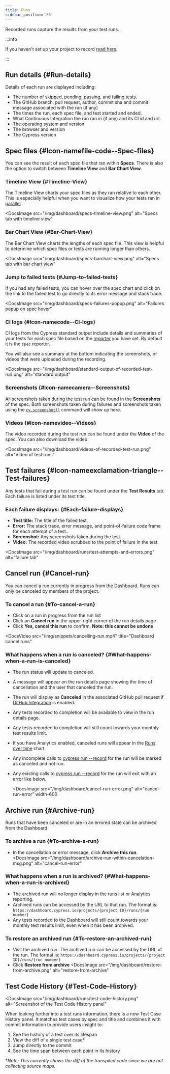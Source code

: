 ```yaml
---
title: Runs
sidebar_position: 30
---
```


Recorded runs capture the results from your test runs.

:::info

If you haven't set up your project to record
[read here](/guides/dashboard/projects#Setup).

:::

## Run details {#Run-details}

Details of each run are displayed including:

- The number of skipped, pending, passing, and failing tests.
- The GitHub branch, pull request, author, commit sha and commit message
  associated with the run (if any)
- The times the run, each spec file, and test started and ended.
- What Continuous Integration the run ran in (if any) and its CI id and url.
- The operating system and version
- The browser and version
- The Cypress version

<DocsImage src="/img/dashboard/run-details.png" alt="run-details"></DocsImage>

## <Icon name="file-code" /> Spec files {#Icon-namefile-code--Spec-files}

You can see the result of each spec file that ran within **Specs**. There is
also the option to switch between **Timeline View** and **Bar Chart View**.

### Timeline View {#Timeline-View}

The Timeline View charts your spec files as they ran relative to each other.
This is especially helpful when you want to visualize how your tests ran in
[parallel](/guides/guides/parallelization).

<DocsImage
  src="/img/dashboard/specs-timeline-view.png"
  alt="Specs tab with timeline view"
></DocsImage>

### Bar Chart View {#Bar-Chart-View}

The Bar Chart View charts the lengths of each spec file. This view is helpful to
determine which spec files or tests are running longer than others.

<DocsImage
  src="/img/dashboard/specs-barchart-view.png"
  alt="Specs tab with bar chart view"
></DocsImage>

### Jump to failed tests {#Jump-to-failed-tests}

If you had any failed tests, you can hover over the spec chart and click on the
link to the failed test to go directly to its error message and stack trace.

<DocsImage
  src="/img/dashboard/specs-failures-popup.png"
  alt="Failures popup on spec hover"
></DocsImage>

### <Icon name="code" /> CI logs {#Icon-namecode--CI-logs}

CI logs from the Cypress standard output include details and summaries of your
tests for each spec file based on the [reporter](/guides/tooling/reporters) you
have set. By default it is the `spec` reporter.

You will also see a summary at the bottom indicating the screenshots, or videos
that were uploaded during the recording.

<DocsImage
  src="/img/dashboard/standard-output-of-recorded-test-run.png"
  alt="standard output"
></DocsImage>

### <Icon name="camera" /> Screenshots {#Icon-namecamera--Screenshots}

All screenshots taken during the test run can be found in the **Screenshots** of
the spec. Both screenshots taken during failures and screenshots taken using the
[`cy.screenshot()`](/api/commands/screenshot) command will show up here.

### <Icon name="video" /> Videos {#Icon-namevideo--Videos}

The video recorded during the test run can be found under the **Video** of the
spec. You can also download the video.

<DocsImage
  src="/img/dashboard/videos-of-recorded-test-run.png"
  alt="Video of test runs"
></DocsImage>

## <Icon name="exclamation-triangle" /> Test failures {#Icon-nameexclamation-triangle--Test-failures}

Any tests that fail during a test run can be found under the **Test Results**
tab. Each failure is listed under its test title.

### Each failure displays: {#Each-failure-displays}

- **Test title:** The title of the failed test.
- **Error:** The stack trace, error message, and point-of-failure code frame for
  each attempt of a test..
- **Screenshot:** Any screenshots taken during the test.
- **Video:** The recorded video scrubbed to the point of failure in the test.

<DocsImage
  src="/img/dashboard/runs/test-attempts-and-errors.png"
  alt="failure tab"
></DocsImage>

## Cancel run {#Cancel-run}

You can cancel a run currently in progress from the Dashboard. Runs can only be
canceled by members of the project.

### To cancel a run {#To-cancel-a-run}

- Click on a run in progress from the run list
- Click on **<Icon name="ban" /> Cancel run** in the upper-right corner of
  the run details page
- Click **Yes, cancel this run** to confirm. **Note: this cannot be undone**

<DocsVideo
  src="/img/snippets/cancelling-run.mp4"
  title="Dashboard cancel runs"
></DocsVideo>

### What happens when a run is canceled? {#What-happens-when-a-run-is-canceled}

- The run status will update to canceled.
- A message will appear on the run details page showing the time of cancellation
  and the user that canceled the run.
- The run will display as **Canceled** in the associated GitHub pull request if
  [GitHub Integration](/guides/dashboard/github-integration) is enabled.
- Any tests recorded to completion will be available to view in the run details
  page.
- Any tests recorded to completion will still count towards your monthly test
  results limit.
- If you have Analytics enabled, canceled runs will appear in the
  [Runs over time](/guides/dashboard/analytics#Run-status) chart.
- Any incomplete calls to
  [cypress run --record](/guides/guides/command-line#cypress-run) for the run
  will be marked as canceled and not run.
- Any existing calls to
  [cypress run --record](/guides/guides/command-line#cypress-run) for the run
  will exit with an error like below.

  <DocsImage
    src="/img/dashboard/cancel-run-error.png"
    alt="cancel-run-error"
    width-600
  ></DocsImage>

## Archive run {#Archive-run}

Runs that have been canceled or are in an errored state can be archived from the
Dashboard.

### To archive a run {#To-archive-a-run}

- In the cancellation or error message, click **Archive this run**.
  <DocsImage
    src="/img/dashboard/archive-run-within-cancelation-msg.png"
    alt="cancel-run-error"
  ></DocsImage>

### What happens when a run is archived? {#What-happens-when-a-run-is-archived}

- The archived run will no longer display in the runs list or
  [Analytics](/guides/dashboard/analytics) reporting.
- Archived runs can be accessed by the URL to that run. The format is:
  `https://dashboard.cypress.io/projects/{project ID}/runs/{run number}`
- Any tests recorded to the Dashboard will still count towards your monthly test
  results limit, even when it has been archived.

### To restore an archived run {#To-restore-an-archived-run}

- Visit the archived run. The archived run can be accessed by the URL of the
  run. The format is:
  `https://dashboard.cypress.io/projects/{project ID}/runs/{run number}`
- Click **<Icon name="history" /> Restore from archive**
  <DocsImage
    src="/img/dashboard/restore-from-archive.png"
    alt="restore-from-archive"
  ></DocsImage>

## Test Code History {#Test-Code-History}

<DocsImage
  src="/img/dashboard/runs/test-code-history.png"
  alt="Screenshot of the Test Code History panel"
></DocsImage>

When looking further into a test runs information, there is a new Test Case
History panel. It matches test cases by spec and title and combines it with
commit information to provide users insight to:

1. See the history of a test over its lifespan
1. View the diff of a single test case\*
1. Jump directly to the commit
1. See the time span between each point in its history

\*_Note: This currently shows the diff of the transpiled code since we are not
collecting source maps._
